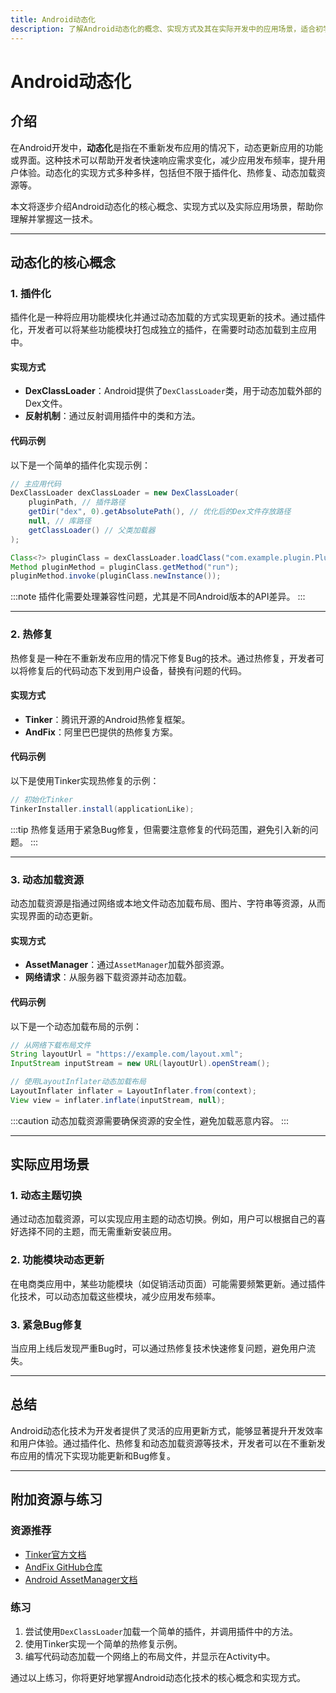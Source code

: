 ```yaml
---
title: Android动态化
description: 了解Android动态化的概念、实现方式及其在实际开发中的应用场景，适合初学者学习。
---
```


# Android动态化

## 介绍

在Android开发中，**动态化**是指在不重新发布应用的情况下，动态更新应用的功能或界面。这种技术可以帮助开发者快速响应需求变化，减少应用发布频率，提升用户体验。动态化的实现方式多种多样，包括但不限于插件化、热修复、动态加载资源等。

本文将逐步介绍Android动态化的核心概念、实现方式以及实际应用场景，帮助你理解并掌握这一技术。

---

## 动态化的核心概念

### 1. 插件化
插件化是一种将应用功能模块化并通过动态加载的方式实现更新的技术。通过插件化，开发者可以将某些功能模块打包成独立的插件，在需要时动态加载到主应用中。

#### 实现方式
- **DexClassLoader**：Android提供了`DexClassLoader`类，用于动态加载外部的Dex文件。
- **反射机制**：通过反射调用插件中的类和方法。

#### 代码示例
以下是一个简单的插件化实现示例：

```java
// 主应用代码
DexClassLoader dexClassLoader = new DexClassLoader(
    pluginPath, // 插件路径
    getDir("dex", 0).getAbsolutePath(), // 优化后的Dex文件存放路径
    null, // 库路径
    getClassLoader() // 父类加载器
);

Class<?> pluginClass = dexClassLoader.loadClass("com.example.plugin.PluginClass");
Method pluginMethod = pluginClass.getMethod("run");
pluginMethod.invoke(pluginClass.newInstance());
```

:::note
插件化需要处理兼容性问题，尤其是不同Android版本的API差异。
:::

---

### 2. 热修复
热修复是一种在不重新发布应用的情况下修复Bug的技术。通过热修复，开发者可以将修复后的代码动态下发到用户设备，替换有问题的代码。

#### 实现方式
- **Tinker**：腾讯开源的Android热修复框架。
- **AndFix**：阿里巴巴提供的热修复方案。

#### 代码示例
以下是使用Tinker实现热修复的示例：

```java
// 初始化Tinker
TinkerInstaller.install(applicationLike);
```

:::tip
热修复适用于紧急Bug修复，但需要注意修复的代码范围，避免引入新的问题。
:::

---

### 3. 动态加载资源
动态加载资源是指通过网络或本地文件动态加载布局、图片、字符串等资源，从而实现界面的动态更新。

#### 实现方式
- **AssetManager**：通过`AssetManager`加载外部资源。
- **网络请求**：从服务器下载资源并动态加载。

#### 代码示例
以下是一个动态加载布局的示例：

```java
// 从网络下载布局文件
String layoutUrl = "https://example.com/layout.xml";
InputStream inputStream = new URL(layoutUrl).openStream();

// 使用LayoutInflater动态加载布局
LayoutInflater inflater = LayoutInflater.from(context);
View view = inflater.inflate(inputStream, null);
```

:::caution
动态加载资源需要确保资源的安全性，避免加载恶意内容。
:::

---

## 实际应用场景

### 1. 动态主题切换
通过动态加载资源，可以实现应用主题的动态切换。例如，用户可以根据自己的喜好选择不同的主题，而无需重新安装应用。

### 2. 功能模块动态更新
在电商类应用中，某些功能模块（如促销活动页面）可能需要频繁更新。通过插件化技术，可以动态加载这些模块，减少应用发布频率。

### 3. 紧急Bug修复
当应用上线后发现严重Bug时，可以通过热修复技术快速修复问题，避免用户流失。

---

## 总结

Android动态化技术为开发者提供了灵活的应用更新方式，能够显著提升开发效率和用户体验。通过插件化、热修复和动态加载资源等技术，开发者可以在不重新发布应用的情况下实现功能更新和Bug修复。

---

## 附加资源与练习

### 资源推荐
- [Tinker官方文档](https://github.com/Tencent/tinker)
- [AndFix GitHub仓库](https://github.com/alibaba/AndFix)
- [Android AssetManager文档](https://developer.android.com/reference/android/content/res/AssetManager)

### 练习
1. 尝试使用`DexClassLoader`加载一个简单的插件，并调用插件中的方法。
2. 使用Tinker实现一个简单的热修复示例。
3. 编写代码动态加载一个网络上的布局文件，并显示在Activity中。

通过以上练习，你将更好地掌握Android动态化技术的核心概念和实现方式。